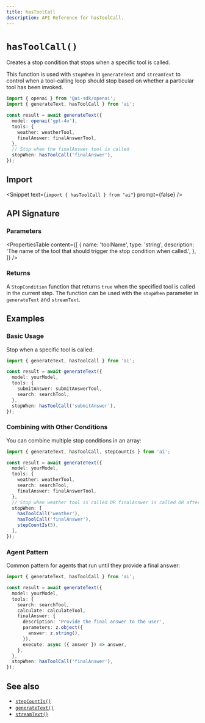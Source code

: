 ---
title: hasToolCall
description: API Reference for hasToolCall.
---

# `hasToolCall()`

Creates a stop condition that stops when a specific tool is called.

This function is used with `stopWhen` in `generateText` and `streamText` to control when a tool-calling loop should stop based on whether a particular tool has been invoked.

```ts
import { openai } from '@ai-sdk/openai';
import { generateText, hasToolCall } from 'ai';

const result = await generateText({
  model: openai('gpt-4o'),
  tools: {
    weather: weatherTool,
    finalAnswer: finalAnswerTool,
  },
  // Stop when the finalAnswer tool is called
  stopWhen: hasToolCall('finalAnswer'),
});
```

## Import

<Snippet text={`import { hasToolCall } from "ai"`} prompt={false} />

## API Signature

### Parameters

<PropertiesTable
  content={[
    {
      name: 'toolName',
      type: 'string',
      description:
        'The name of the tool that should trigger the stop condition when called.',
    },
  ]}
/>

### Returns

A `StopCondition` function that returns `true` when the specified tool is called in the current step. The function can be used with the `stopWhen` parameter in `generateText` and `streamText`.

## Examples

### Basic Usage

Stop when a specific tool is called:

```ts
import { generateText, hasToolCall } from 'ai';

const result = await generateText({
  model: yourModel,
  tools: {
    submitAnswer: submitAnswerTool,
    search: searchTool,
  },
  stopWhen: hasToolCall('submitAnswer'),
});
```

### Combining with Other Conditions

You can combine multiple stop conditions in an array:

```ts
import { generateText, hasToolCall, stepCountIs } from 'ai';

const result = await generateText({
  model: yourModel,
  tools: {
    weather: weatherTool,
    search: searchTool,
    finalAnswer: finalAnswerTool,
  },
  // Stop when weather tool is called OR finalAnswer is called OR after 5 steps
  stopWhen: [
    hasToolCall('weather'),
    hasToolCall('finalAnswer'),
    stepCountIs(5),
  ],
});
```

### Agent Pattern

Common pattern for agents that run until they provide a final answer:

```ts
import { generateText, hasToolCall } from 'ai';

const result = await generateText({
  model: yourModel,
  tools: {
    search: searchTool,
    calculate: calculateTool,
    finalAnswer: {
      description: 'Provide the final answer to the user',
      parameters: z.object({
        answer: z.string(),
      }),
      execute: async ({ answer }) => answer,
    },
  },
  stopWhen: hasToolCall('finalAnswer'),
});
```

## See also

- [`stepCountIs()`](/docs/reference/ai-sdk-core/step-count-is)
- [`generateText()`](/docs/reference/ai-sdk-core/generate-text)
- [`streamText()`](/docs/reference/ai-sdk-core/stream-text)
